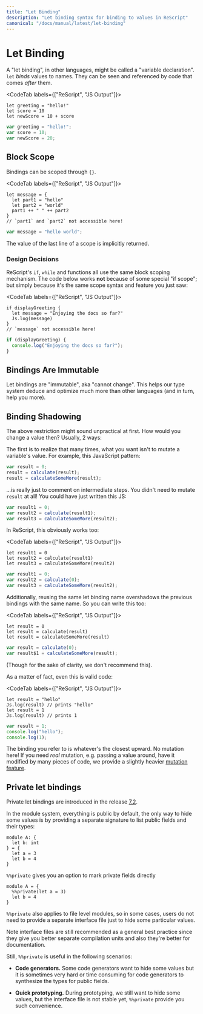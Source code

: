 ```yaml
---
title: "Let Binding"
description: "Let binding syntax for binding to values in ReScript"
canonical: "/docs/manual/latest/let-binding"
---
```


# Let Binding

A "let binding", in other languages, might be called a "variable declaration". `let` _binds_ values to names. They can be seen and referenced by code that comes _after_ them.

<CodeTab labels={["ReScript", "JS Output"]}>

```res example
let greeting = "hello!"
let score = 10
let newScore = 10 + score
```
```js
var greeting = "hello!";
var score = 10;
var newScore = 20;
```

</CodeTab>

## Block Scope

Bindings can be scoped through `{}`.

<CodeTab labels={["ReScript", "JS Output"]}>

```res example
let message = {
  let part1 = "hello"
  let part2 = "world"
  part1 ++ " " ++ part2
}
// `part1` and `part2` not accessible here!
```
```js
var message = "hello world";
```

</CodeTab>

The value of the last line of a scope is implicitly returned.

### Design Decisions

ReScript's `if`, `while` and functions all use the same block scoping mechanism. The code below works **not** because of some special "if scope"; but simply because it's the same scope syntax and feature you just saw:

<CodeTab labels={["ReScript", "JS Output"]}>

```res
if displayGreeting {
  let message = "Enjoying the docs so far?"
  Js.log(message)
}
// `message` not accessible here!
```
```js
if (displayGreeting) {
  console.log("Enjoying the docs so far?");
}
```

</CodeTab>

## Bindings Are Immutable

Let bindings are "immutable", aka "cannot change". This helps our type system deduce and optimize much more than other languages (and in turn, help you more).

## Binding Shadowing

The above restriction might sound unpractical at first. How would you change a value then? Usually, 2 ways:

The first is to realize that many times, what you want isn't to mutate a variable's value. For example, this JavaScript pattern:

```js
var result = 0;
result = calculate(result);
result = calculateSomeMore(result);
```

...is really just to comment on intermediate steps. You didn't need to mutate `result` at all! You could have just written this JS:

```js
var result1 = 0;
var result2 = calculate(result1);
var result3 = calculateSomeMore(result2);
```

In ReScript, this obviously works too:

<CodeTab labels={["ReScript", "JS Output"]}>

```res
let result1 = 0
let result2 = calculate(result1)
let result3 = calculateSomeMore(result2)
```
```js
var result1 = 0;
var result2 = calculate(0);
var result3 = calculateSomeMore(result2);
```

</CodeTab>

Additionally, reusing the same let binding name overshadows the previous bindings with the same name. So you can write this too:

<CodeTab labels={["ReScript", "JS Output"]}>

```res
let result = 0
let result = calculate(result)
let result = calculateSomeMore(result)
```
```js
var result = calculate(0);
var result$1 = calculateSomeMore(result);
```

</CodeTab>

(Though for the sake of clarity, we don't recommend this).

As a matter of fact, even this is valid code:

<CodeTab labels={["ReScript", "JS Output"]}>

```res example
let result = "hello"
Js.log(result) // prints "hello"
let result = 1
Js.log(result) // prints 1
```
```js
var result = 1;
console.log("hello");
console.log(1);
```

</CodeTab>

The binding you refer to is whatever's the closest upward. No mutation here!
If you need _real_ mutation, e.g. passing a value around, have it modified by many pieces of code, we provide a slightly heavier [mutation feature](mutation.md).

## Private let bindings

Private let bindings are introduced in the release [7.2](https://rescript-lang.org/blog/bucklescript-release-7-2).

In the module system, everything is public by default,
the only way to hide some values is by providing a separate signature to
list public fields and their types:

```res
module A: {
  let b: int
} = {
  let a = 3
  let b = 4
}
```
`%%private` gives you an option to mark private fields directly

```res
module A = {
  %%private(let a = 3)
  let b = 4
}
```

`%%private` also applies to file level modules, so in some cases,
users do not need to provide a separate interface file just to hide some particular values.

Note interface files are still recommended as a general best practice since they give you better
separate compilation units and also they're better for documentation.

Still, `%%private` is useful in the following scenarios:

- **Code generators.** Some code generators want to hide some values but it is sometimes very hard or time consuming for code generators to synthesize the types for public fields.

- **Quick prototyping.** During prototyping, we still want to hide some values, but the interface file is not stable yet, `%%private` provide you such convenience.

